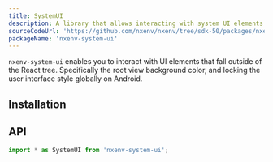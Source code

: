 ```yaml
---
title: SystemUI
description: A library that allows interacting with system UI elements.
sourceCodeUrl: 'https://github.com/nxenv/nxenv/tree/sdk-50/packages/nxenv-system-ui'
packageName: 'nxenv-system-ui'
---
```



`nxenv-system-ui` enables you to interact with UI elements that fall outside of the React tree. Specifically the root view background color, and locking the user interface style globally on Android.

<PlatformsSection ios simulator web android emulator />

## Installation

<APIInstallSection />

## API

```js
import * as SystemUI from 'nxenv-system-ui';
```

<APISection packageName="nxenv-system-ui" apiName="SystemUI" />

